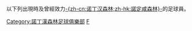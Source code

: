 {{Catnav|頁面分類|...|英格蘭足球|英格蘭足球俱樂部|諾定咸森林}}
{{Catnav|頁面分類|...|英國足球|英格蘭足球|效力英格蘭球會的球員}}

以下列出現時及曾經效力[[诺丁汉森林足球俱乐部|-{zh-cn:诺丁汉森林;zh-hk:諾定咸森林}-]]的足球員。
{{Commonscat|Players of Tottenham Hotspur FC}}

[[Category:諾丁漢森林足球俱樂部|Category:諾丁漢森林足球俱樂部]]
[[Category:效力英格蘭球會的球員|F]]